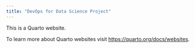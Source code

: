 ```yaml
---
title: "DevOps for Data Science Project"
---
```


This is a Quarto website.

To learn more about Quarto websites visit <https://quarto.org/docs/websites>.
